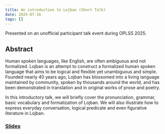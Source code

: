 ```yaml
---
title: An introduction to Lojban (Short Talk)
date: 2025-07-16
tags: []
---
```


Presented on an unofficial participant talk event during OPLSS 2025.

## Abstract

Human spoken languages, like English, are often ambiguous and not formalized. Lojban is an attempt to construct a formalized human spoken language that aims to be logical and flexible yet unambiguous and simple. Founded nearly 40 years ago, Lojban has blossomed into a living language maintained by community, spoken by thousands around the world, and has been demonstrated in translation and in original works of prose and poetry.

In this introductory talk, we will briefly cover the pronunciation, grammar, basic vocabulary and formalization of Lojban. We will also illustrate how to express everyday conversation, logical predicate and even figurative literature in Lojban. 

### <a href="../static/pdf/2025-07-16-lojban-intro.pdf">Slides</a>
